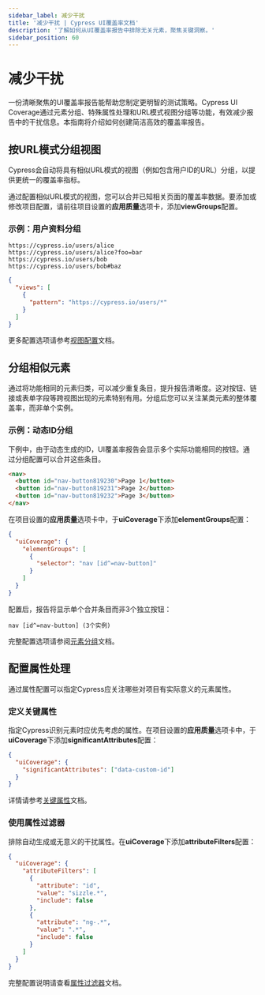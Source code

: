 ```yaml
---
sidebar_label: 减少干扰
title: '减少干扰 | Cypress UI覆盖率文档'
description: '了解如何从UI覆盖率报告中排除无关元素，聚焦关键洞察。'
sidebar_position: 60
---
```


<ProductHeading product="ui-coverage" />

# 减少干扰

一份清晰聚焦的UI覆盖率报告能帮助您制定更明智的测试策略。Cypress UI Coverage通过元素分组、特殊属性处理和URL模式视图分组等功能，有效减少报告中的干扰信息。本指南将介绍如何创建简洁高效的覆盖率报告。

## 按URL模式分组视图

Cypress会自动将具有相似URL模式的视图（例如包含用户ID的URL）分组，以提供更统一的覆盖率指标。

通过配置相似URL模式的视图，您可以合并已知相关页面的覆盖率数据。要添加或修改项目配置，请前往项目设置的**应用质量**选项卡，添加**viewGroups**配置。

### 示例：用户资料分组

```
https://cypress.io/users/alice
https://cypress.io/users/alice?foo=bar
https://cypress.io/users/bob
https://cypress.io/users/bob#baz
```

```json
{
  "views": [
    {
      "pattern": "https://cypress.io/users/*"
    }
  ]
}
```

更多配置选项请参考[视图配置](/ui-coverage/configuration/views)文档。

## 分组相似元素

通过将功能相同的元素归类，可以减少重复条目，提升报告清晰度。这对按钮、链接或表单字段等跨视图出现的元素特别有用。分组后您可以关注某类元素的整体覆盖率，而非单个实例。

### 示例：动态ID分组

下例中，由于动态生成的ID，UI覆盖率报告会显示多个实际功能相同的按钮。通过分组配置可以合并这些条目。

```html
<nav>
  <button id="nav-button819230">Page 1</button>
  <button id="nav-button819231">Page 2</button>
  <button id="nav-button819232">Page 3</button>
</nav>
```

在项目设置的**应用质量**选项卡中，于**uiCoverage**下添加**elementGroups**配置：

```json
{
  "uiCoverage": {
    "elementGroups": [
      {
        "selector": "nav [id^=nav-button]"
      }
    ]
  }
}
```

配置后，报告将显示单个合并条目而非3个独立按钮：

```
nav [id^=nav-button] (3个实例)
```

完整配置选项请参阅[元素分组](/ui-coverage/configuration/elementgroups)文档。

## 配置属性处理

通过属性配置可以指定Cypress应关注哪些对项目有实际意义的元素属性。

### 定义关键属性

指定Cypress识别元素时应优先考虑的属性。在项目设置的**应用质量**选项卡中，于**uiCoverage**下添加**significantAttributes**配置：

```json
{
  "uiCoverage": {
    "significantAttributes": ["data-custom-id"]
  }
}
```

详情请参考[关键属性](/ui-coverage/configuration/significantattributes)文档。

### 使用属性过滤器

排除自动生成或无意义的干扰属性。在**uiCoverage**下添加**attributeFilters**配置：

```json
{
  "uiCoverage": {
    "attributeFilters": [
      {
        "attribute": "id",
        "value": "sizzle.*",
        "include": false
      },
      {
        "attribute": "ng-.*",
        "value": ".*",
        "include": false
      }
    ]
  }
}
```

完整配置说明请查看[属性过滤器](/ui-coverage/configuration/attributefilters)文档。